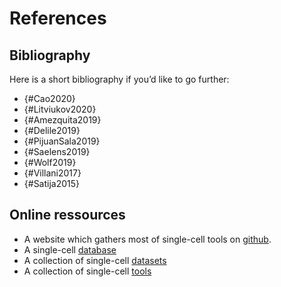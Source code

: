 # References

## Bibliography

Here is a short bibliography if you'd like to go further:

* {#Cao2020}
* {#Litviukov2020}
* {#Amezquita2019}
* {#Delile2019}
* {#PijuanSala2019}
* {#Saelens2019}
* {#Wolf2019}
* {#Villani2017}
* {#Satija2015}

## Online ressources

* A website which gathers most of single-cell tools on [github](https://github.com/seandavi/awesome-single-cell).
* A single-cell [database](https://panglaodb.se/)
* A collection of single-cell [datasets](https://bioinfo.uth.edu/scrnaseqdb/)
* A collection of single-cell [tools](https://www.scrna-tools.org/)


